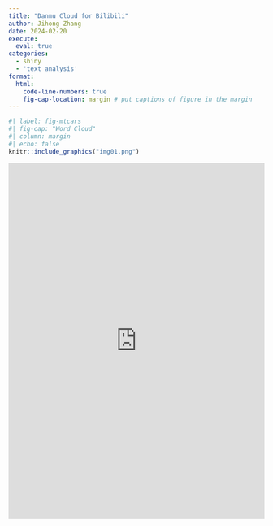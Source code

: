 ```yaml
---
title: "Danmu Cloud for Bilibili"
author: Jihong Zhang
date: 2024-02-20
execute:
  eval: true
categories: 
  - shiny
  - 'text analysis'
format:
  html:
    code-line-numbers: true
    fig-cap-location: margin # put captions of figure in the margin
---
```


```r
#| label: fig-mtcars
#| fig-cap: "Word Cloud"
#| column: margin
#| echo: false
knitr::include_graphics("img01.png")
```

```{=html}
<iframe width="100%" height="700px" src="https://jihongz.shinyapps.io/Danmu_Cloud_mobile" frameborder="0" marginwidth="0" marginheight="0" style="border: none; max-width:100%; max-height:100vh" allowfullscreen webkitallowfullscreen mozallowfullscreen msallowfullscreen> </iframe>
```
